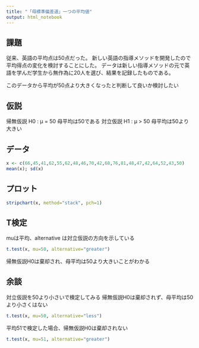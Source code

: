 ```yaml
---
title: "「母標準偏差道」一つの平均値"
output: html_notebook
---
```


## 課題
従来、英語の平均点は50点だった。
新しい英語の指導メソッドを開発したので平均得点の変化を検討することにした。
データは新しい指導メソッドの元で英語を学んだ学生から無作為に20人を選び、結果を記録したものである。

このデータから平均が50点より大きくなったと判断して良いか検討したい

## 仮説

帰無仮説 H0 : μ = 50 母平均は50である
対立仮説 H1 : μ > 50 母平均は50より大きい

## データ
```r
x <- c(66,45,41,62,55,62,48,46,70,42,68,76,81,48,47,42,64,52,43,50)
mean(x); sd(x)
```

## プロット
```r
stripchart(x, method="stack", pch=1)
```

## T検定

muは平均、alternative は対立仮説の方向を示している

```r
t.test(x, mu=50, alternative="greater")
```

帰無仮説H0は棄却され、母平均は50より大きいことがわかる


## 余談

対立仮説を50より小さいで検定してみる
帰無仮説H0は棄却されず、母平均は50より小さくはない
```r
t.test(x, mu=50, alternative="less")

```

平均51で検定した場合、帰無仮説H0は棄却されない
```r
t.test(x, mu=51, alternative="greater")
```

